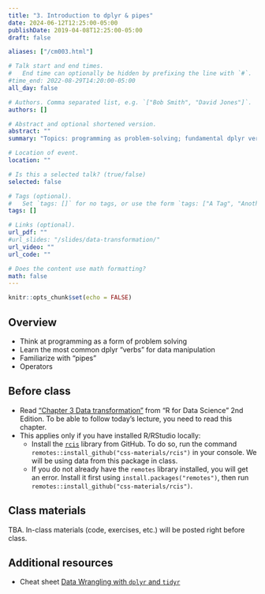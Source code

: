 ```yaml
---
title: "3. Introduction to dplyr & pipes"
date: 2024-06-12T12:25:00-05:00
publishDate: 2019-04-08T12:25:00-05:00
draft: false

aliases: ["/cm003.html"]

# Talk start and end times.
#   End time can optionally be hidden by prefixing the line with `#`.
#time_end: 2022-08-29T14:20:00-05:00
all_day: false

# Authors. Comma separated list, e.g. `["Bob Smith", "David Jones"]`.
authors: []

# Abstract and optional shortened version.
abstract: ""
summary: "Topics: programming as problem-solving; fundamental dplyr verbs for data manipulation; operators; pipes."

# Location of event.
location: ""

# Is this a selected talk? (true/false)
selected: false

# Tags (optional).
#   Set `tags: []` for no tags, or use the form `tags: ["A Tag", "Another Tag"]` for one or more tags.
tags: []

# Links (optional).
url_pdf: ""
#url_slides: "/slides/data-transformation/"
url_video: ""
url_code: ""

# Does the content use math formatting?
math: false
---
```


```r
knitr::opts_chunk$set(echo = FALSE)
```

## Overview

* Think at programming as a form of problem solving
* Learn the most common dplyr "verbs" for data manipulation
* Familiarize with "pipes"
* Operators


## Before class

* Read ["Chapter 3 Data transformation"](https://r4ds.hadley.nz/data-transform) from "R for Data Science" 2nd Edition. To be able to follow today's lecture, you need to read this chapter. 
* This applies only if you have installed R/RStudio locally: 
    * Install the [`rcis`](https://github.com/css-materials/rcis) library from GitHub. To do so, run the command `remotes::install_github("css-materials/rcis")` in your console. We will be using data from this package in class.
    * If you do not already have the `remotes` library installed, you will get an error. Install it first using `install.packages("remotes")`, then run `remotes::install_github("css-materials/rcis")`.
    

## Class materials

TBA. In-class materials (code, exercises, etc.) will be posted right before class.

<!--
* Run the code below in your console to download today’s materials: `usethis::use_course("css-materials/data-transformation")`
-->


## Additional resources

* Cheat sheet [Data Wrangling with `dplyr` and `tidyr`](https://www.rstudio.com/wp-content/uploads/2015/02/data-wrangling-cheatsheet.pdf)


<!--
* [Computer programming as a form of problem solving](/notes/problem-solving/)
* [`dplyr` in brief](/notes/dplyr/)
* [Practice transforming college education data](/notes/transform-college/)
* [Pipes in R](/notes/pipes/) taken from "Functions" lecture of Oct 25
* Complete your peer evaluations for homework 01. Review the following:
    * [General Homework Rubric](/faq/homework-evaluations/)
    * [Performing peer review](/faq/peer-evaluations/)
    * To find which peers you will evaluate:
        * Navigate to the [course organization page on GitHub](https://github.coecis.cornell.edu/cis-fa22)
        * Find the `hw01` repos you can see that are not your own repo
        * Open the repos and find the pull request. You can then initiate a [code review](https://github.com/features/code-review) to leave detailed feedback.
-->